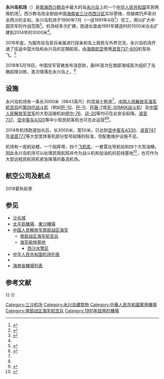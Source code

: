 {{Infobox airport
| name         = 三沙永兴机场
| image        = Aerial view of Woody Island.jpg
| IATA         = 
| ICAO         = ZJYX
| coordinates  = {{coord|16|49|58|N|112|20|40|E|display=inline,title}}
| latd  =16  | latm  = 29 | lats  = 58 | latNS  = N
| longd = 112 | longm = 20 | longs = 40 | longEW = E
| pushpin_map         = South China Sea
| pushpin_label       = '''ZJYX'''
| pushpin_map_caption = 机场在[[南海|南海]]的位置
| type         = 军民合用
| owner-oper        = 三沙永兴机场管理<br>（[[海航基础设施投资集团|海航基础设施投资集团]]） <br>[[中国人民解放军南部战区海军|中国人民解放军南部战区海军]][[中国人民解放军海军航空兵|航空兵]]
| city-served  = [[海南省|海南省]][[三沙市|三沙市]]
| location     = [[永兴岛|永兴岛]]
| elevation-m  =
| website      =
| metric-elev  = yes
| metric-rwy   = yes
| r1-number    = 05/23
| r1-length-m  = 3000
| r1-surface   = 沥青、混凝土
| footnotes = 来源：<ref name="eastday" /><ref>{{GCM|ZJYX}}</ref>
}}

'''永兴岛机场'''（{{airport codes|2=ZJYX}}）是[[南海|南海]][[西沙群岛|西沙群岛]]中最大的岛[[永兴岛|永兴岛]]上的一个[[中华人民共和国|中华人民共和国]]军民两用机场<ref name="eastday">{{cite web |url = http://mil.eastday.com/eastday/mil1/m/20120604/u1a6599839.html |title = 专家建议造浮岛机场让战机作战半径覆盖南海 |website = [[东方网|东方网]] |language = zh |date = 2012-06-04 |accessdate = 2012-07-11 |deadurl = yes |archiveurl = https://web.archive.org/web/20131005000055/http://mil.eastday.com/eastday/mil1/m/20120604/u1a6599839.html |archivedate = 2013-10-05 }}</ref>。西沙群岛现全部由中国[[海南省|海南省]][[三沙市|三沙市]][[西沙区|西沙区]]实际管辖，但越南仍声索对全西沙的主权。永兴岛机场于1990年7月（一说1991年4月<ref name="sinaphoto">{{cite web |url=http://slide.mil.news.sina.com.cn/h/slide_8_203_47733.html?cre=milpagepc&mod=f&loc=2&r=9&doct=0&rfunc=10#p=1 |title=不到三年完工！中国南海永兴岛机场的建设记录 |publisher=新浪军事图片 |language=zh |date=2017-01-04 |accessdate=2017-02-16 |archive-date=2020-11-03 |archive-url=https://web.archive.org/web/20201103110302/http://slide.mil.news.sina.com.cn/h/slide_8_203_47733.html?cre=milpagepc&mod=f&loc=2&r=9&doct=0&rfunc=10#p=1 |dead-url=no }}</ref>）完工，用以扩大中国空军的作战范围<ref>{{cite book |url=http://books.google.ca/books?id=yVDUMH6i1_QC&q=yongxing |title=The Coming Conflict with China |author1=Bernstein, Richard |author2=Munro, Ross H. |year=1998 |publisher=Vintage Books |ISBN=978-0679776628 |page=74 |access-date=2017-02-16 |archive-date=2014-05-12 |archive-url=https://web.archive.org/web/20140512221347/http://books.google.ca/books?id=yVDUMH6i1_QC&q=yongxing |dead-url=no }}</ref>。机场经多次扩建，跑道长度由1991年建造时的1000米左右扩建到2014年的3000米<ref name="sinaphoto" />。

2016年底，为服务驻岛官兵亲属进行探亲和岛上居民与外界交流，永兴岛机场开通了往返中国大陆和永兴岛的定期航班，由[[海南航空|海南航空]]使用[[波音737-800|波音737-800]]机型执飞。<ref name="sinamilitary">{{cite web |url = http://mil.news.sina.com.cn/2016-12-22/doc-ifxyxury8051270.shtml |title = 三沙永兴岛民航公务包机成功首航 每天往返海口(图) |website = 新浪军事 |language = zh |date = 2016-12-22 |accessdate = 2017-02-16 |archive-date = 2020-11-03 |archive-url = https://web.archive.org/web/20201103102828/http://mil.news.sina.com.cn/2016-12-22/doc-ifxyxury8051270.shtml |dead-url = no }}</ref>

2018年5月18日，中国空军官微发布消息称，轰6K首次在南部海域首次组织了岛礁起降训练，首次降落在永兴岛上，<ref>{{cite web |url = http://news.dwnews.com/china/photo/2018-05-18/60058928.html#p=1 |title = 史无前例 解放军轰6K轰炸机首次起降西沙永兴岛 |website = 多维新闻 |language = zh |date = 2018-05-18 |accessdate = 2018-05-18 |archive-date = 2019-10-25 |archive-url = https://web.archive.org/web/20191025162220/http://news.dwnews.com/china/photo/2018-05-18/60058928.html#p=1 |dead-url = no }}</ref>

== 设施 ==
永兴岛机场有一条长3000米（9843英尺）的混凝土跑道<ref name="sinaphoto" />，[[中国人民解放军海军航空兵|中国人民解放军海军航空兵]]的[[第四代战斗机|第四代战斗机]]（例如[[歼-10|歼-10]]、[[歼-11|歼-11]]、[[歼轰-7|歼轰-7]]或[[苏-30MKK战斗机|苏-30MKK战斗机]]）及[[中国人民解放军空军|中国人民解放军空军]]的大型运输机如[[伊尔-76|伊尔-76]]、[[运-20|运-20]]等均可在此安全起降。[[波音737|波音737]]、[[空中客车A320|空中客车A320]]等中小型民航客机也可在此运营<ref name="eastday" /><ref>{{cite book |url=https://books.google.com/books?id=yVDUMH6i1_QC&q=yongxing |title=The Coming Conflict with China |author1=Bernstein, Richard |author2=Munro, Ross H. |year=1998 |publisher=Vintage Books |isbn=978-0679776628 |page=74 |access-date=2017-02-16 |archive-date=2020-12-05 |archive-url=https://web.archive.org/web/20201205222717/https://books.google.com/books?id=yVDUMH6i1_QC&q=yongxing |dead-url=no }}</ref>。

2014年机场跑道加长后，长3000米，宽50米，已达到[[空中客车A330|空中客车A330]]、[[波音747|波音747]]及[[波音777|波音777]]等大型宽体客机部分型号起降的标准，但配套维护设施不足。

机场有一座航站楼，一个指挥塔，四个[[飞机库|飞机库]]，一套雷达导航站和四个大型油桶，因此永兴岛机场可以处理民用航班并作为战斗机和加油机的前线基地<ref>{{cite web |url=http://www.spacewar.com/reports/Analysis_Chinas_air-sea_buildup_999.html |title=Analysis: China's air-sea buildup |author=Chang, Andrei |date=26 September 2008 |publisher=Spacewar.com |accessdate=11 July 2012 |archive-date=2018-10-27 |archive-url=https://web.archive.org/web/20181027070327/http://www.spacewar.com/reports/Analysis_Chinas_air-sea_buildup_999.html |dead-url=no }}</ref>，也可作为大型远程民航班机紧急降落的备选机场。

== 航空公司及航点 ==
2019夏秋航季
{{Airport-dest-list
|{{flagicon|PRC}} [[海南航空|海南航空]]（HU）| [[海口美兰国际机场|海口]]
}}

== 参见 ==
* [[沙长城|沙长城]]
* [[太平島機場|太平島機場]]、[[東沙機場|東沙機場]]
* [[中国人民解放军南部战区海军|中国人民解放军南部战区海军]]
** [[中国人民解放军南部战区海军航空兵|南部战区海军航空兵]]
** [[中国人民解放军海军榆林基地|海军榆林基地]]
*** [[中国人民解放军海军西沙水警区|西沙水警区]]
* [[中华人民共和国机场列表|中华人民共和国机场列表]]
* {{tsl|en|List of People's Liberation Army Air Force airbases|中国人民解放军机场列表}}
*[[海南省机场列表|海南省機場列表]]

== 参考文献 ==
{{Reflist}}
{{-}}
{{永兴岛}}
{{南海诸岛|W}}
{{中华人民共和国机场}}
{{中国人民解放军机场|南}}
{{Sansha topics}}
{{Portal bar|中华人民共和国|海南|海军|军事航空|航空|中国建筑}}

[[Category:三沙机场|Category:三沙机场]]
[[Category:永兴岛建筑物|Category:永兴岛建筑物]]
[[Category:中華人民共和國軍用機場|Category:中華人民共和國軍用機場]]
[[Category:南部战区海军航空兵|Category:南部战区海军航空兵]]
[[Category:1991年啟用的機場|Category:1991年啟用的機場]]